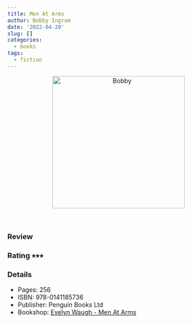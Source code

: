 ```yaml
---
title: Men At Arms
author: Bobby Ingram
date: '2022-04-20'
slug: []
categories:
  - books
tags:
  - fiction
---
```


<center>
<img src="Evelyn Waugh - Men at Arms.jpg" 
alt="Bobby" class="center" height="300">
</center>
<br>

### Review

### Rating &#11089;&#11089;&#11089;

### Details

* Pages: 256
* ISBN: 978-0141185736
* Publisher: Penguin Books Ltd
* Bookshop: [Evelyn Waugh - Men At Arms](https://uk.bookshop.org/a/9445/9780141185736)
